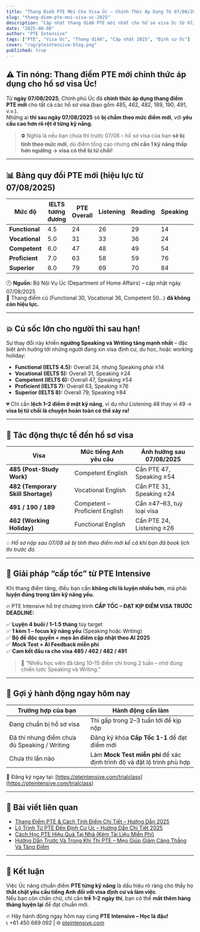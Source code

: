 ```yaml
---
title: "Thang Điểm PTE Mới Cho Visa Úc – Chính Thức Áp Dụng Từ 07/08/2025"
slug: "thang-diem-pte-moi-visa-uc-2025"
description: "Cập nhật thang điểm PTE mới nhất cho hồ sơ visa Úc từ 07/08/2025 – yêu cầu từng kỹ năng Speaking, Reading, Listening, Writing tăng mạnh so với trước."
date: "2025-08-08"
author: "PTE Intensive"
tags: ["PTE", "Visa Úc", "Thang điểm", "Cập nhật 2025", "Định cư Úc"]
cover: "/og/pteintensive-blog.png"
published: true
---
```


## ⚠️ Tin nóng: Thang điểm PTE mới chính thức áp dụng cho hồ sơ visa Úc!

Từ **ngày 07/08/2025**, Chính phủ Úc đã **chính thức áp dụng thang điểm PTE mới** cho tất cả các hồ sơ visa (bao gồm 485, 462, 482, 189, 190, 491, v.v.).  
Những ai **thi sau ngày 07/08/2025** sẽ **bị chấm theo mức điểm mới**, với **yêu cầu cao hơn rõ rệt ở từng kỹ năng.**

> ⛔ Nghĩa là nếu bạn chưa thi trước 07/08 – hồ sơ visa của bạn **sẽ bị tính theo mức mới**, dù điểm tổng cao nhưng **chỉ cần 1 kỹ năng thấp hơn ngưỡng → visa có thể bị từ chối!**

---

## 📊 Bảng quy đổi PTE mới (hiệu lực từ 07/08/2025)

| Mức độ | IELTS tương đương | PTE Overall | Listening | Reading | Speaking | Writing |
|--------|--------------------|--------------|------------|-----------|-----------|-----------|
| **Functional** | 4.5 | 24 | 26 | 29 | 14 | 17 |
| **Vocational** | 5.0 | 31 | 33 | 36 | 24 | 29 |
| **Competent** | 6.0 | 47 | 48 | 49 | 54 | 51 |
| **Proficient** | 7.0 | 63 | 58 | 59 | 76 | 68 |
| **Superior** | 8.0 | 79 | 69 | 70 | 84 | 85 |

🕒 **Nguồn:** Bộ Nội Vụ Úc (Department of Home Affairs) – cập nhật ngày 07/08/2025  
📍 Thang điểm cũ (Functional 30, Vocational 36, Competent 50...) **đã không còn hiệu lực.**

---

## 💥 Cú sốc lớn cho người thi sau hạn!

Sự thay đổi này khiến **ngưỡng Speaking và Writing tăng mạnh nhất** – đặc biệt ảnh hưởng tới những người đang xin visa định cư, du học, hoặc working holiday:

- **Functional (IELTS 4.5):** Overall 24, nhưng Speaking phải ≥14  
- **Vocational (IELTS 5):** Overall 31, Speaking ≥24  
- **Competent (IELTS 6):** Overall 47, Speaking ≥54  
- **Proficient (IELTS 7):** Overall 63, Speaking ≥76  
- **Superior (IELTS 8):** Overall 79, Speaking ≥84  

💔 Chỉ cần **lệch 1–2 điểm ở một kỹ năng**, ví dụ như Listening 48 thay vì 49 → **visa bị từ chối là chuyện hoàn toàn có thể xảy ra!**

---

## 🧠 Tác động thực tế đến hồ sơ visa

| Visa | Mức tiếng Anh yêu cầu | Ảnh hưởng sau 07/08/2025 |
|------|------------------------|----------------------------|
| **485 (Post-Study Work)** | Competent English | Cần PTE 47, Speaking ≥54 |
| **482 (Temporary Skill Shortage)** | Vocational English | Cần PTE 31, Speaking ≥24 |
| **491 / 190 / 189** | Competent – Proficient English | Cần ≥47–63, tuỳ loại visa |
| **462 (Working Holiday)** | Functional English | Cần PTE 24, Listening ≥26 |

💡 *Hồ sơ nộp sau 07/08 sẽ bị tính theo điểm mới kể cả khi bạn đã book lịch thi trước đó.*

---

## 🚀 Giải pháp “cấp tốc” từ PTE Intensive

Khi thang điểm tăng, điều bạn cần **không chỉ là luyện nhiều hơn**, mà phải **luyện đúng trọng tâm kỹ năng yếu.**

🔥 PTE Intensive hỗ trợ chương trình **CẤP TỐC – ĐẠT KỊP ĐIỂM VISA TRƯỚC DEADLINE:**

✅ **Luyện 4 buổi / 1–1.5 tháng** tùy target  
✅ **1 kèm 1 – focus kỹ năng yếu** (Speaking hoặc Writing)  
✅ **Bộ đề độc quyền + mẹo ăn điểm cập nhật theo AI 2025**  
✅ **Mock Test + AI Feedback miễn phí**  
✅ **Cam kết đầu ra cho visa 485 / 462 / 482 / 491**

> 💬 “Nhiều học viên đã tăng 10–15 điểm chỉ trong 2 tuần – nhờ đúng chiến lược Speaking và Writing.”

---

## 🧩 Gợi ý hành động ngay hôm nay

| Trường hợp của bạn | Hành động cần làm |
|--------------------|-------------------|
| Đang chuẩn bị hồ sơ visa | Thi gấp trong 2–3 tuần tới để kịp nộp |
| Đã thi nhưng điểm chưa đủ Speaking / Writing | Đăng ký khóa **Cấp Tốc 1-1** để đạt điểm mới |
| Chưa thi lần nào | Làm **Mock Test miễn phí** để xác định trình độ và đặt lộ trình phù hợp |

📲 Đăng ký ngay tại: [https://pteintensive.com/trialclass](https://pteintensive.com/trialclass)

---

## 🔗 Bài viết liên quan

- [Thang Điểm PTE & Cách Tính Điểm Chi Tiết – Hướng Dẫn 2025](/posts/thang-diem-pte-va-cach-tinh)  
- [Lộ Trình Từ PTE Đến Định Cư Úc – Hướng Dẫn Chi Tiết 2025](/migration/pathway/lo-trinh-tu-pte-den-dinh-cu-uc)  
- [Cách Học PTE Hiệu Quả Tại Nhà (Kèm Tài Liệu Miễn Phí)](/posts/hoc-pte-tai-nha)  
- [Hướng Dẫn Trước Và Trong Khi Thi PTE – Mẹo Giúp Giảm Căng Thẳng Và Tăng Điểm](/posts/huong-dan-truoc-va-trong-khi-thi-pte)

---

## 🎯 Kết luận

Việc Úc nâng chuẩn điểm **PTE từng kỹ năng** là dấu hiệu rõ ràng cho thấy họ **thắt chặt yêu cầu tiếng Anh đối với visa định cư và làm việc**.  
Nếu bạn còn chần chừ, chỉ cần **trễ 1–2 ngày thi**, bạn có thể **mất thêm hàng tháng luyện lại** để đạt chuẩn mới.

🔥 Hãy hành động ngay hôm nay cùng **PTE Intensive – Học là đậu!**  
📞 +61 450 669 092 | 🌐 [pteintensive.com](https://pteintensive.com)
